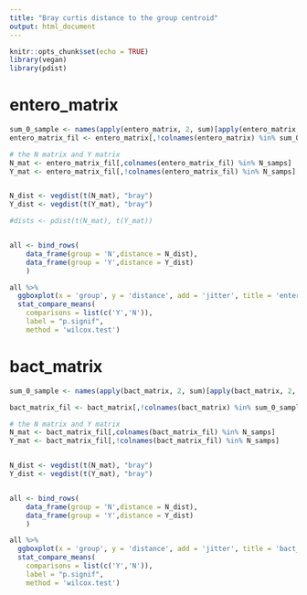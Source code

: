 ```yaml
---
title: "Bray curtis distance to the group centroid"
output: html_document
---
```


```r
knitr::opts_chunk$set(echo = TRUE)
library(vegan)
library(pdist)
```

# entero_matrix

```r
sum_0_sample <- names(apply(entero_matrix, 2, sum)[apply(entero_matrix, 2, sum) == 0])
entero_matrix_fil <- entero_matrix[,!colnames(entero_matrix) %in% sum_0_sample]

# the N matrix and Y matrix
N_mat <- entero_matrix_fil[,colnames(entero_matrix_fil) %in% N_samps]
Y_mat <- entero_matrix_fil[,!colnames(entero_matrix_fil) %in% N_samps]


N_dist <- vegdist(t(N_mat), "bray")
Y_dist <- vegdist(t(Y_mat), "bray")

#dists <- pdist(t(N_mat), t(Y_mat))


all <- bind_rows(
    data_frame(group = 'N',distance = N_dist),
    data_frame(group = 'Y',distance = Y_dist)
    ) 

all %>% 
  ggboxplot(x = 'group', y = 'distance', add = 'jitter', title = 'entero_matrix') +
  stat_compare_means(
    comparisons = list(c('Y','N')),
    label = "p.signif",
    method = 'wilcox.test')
```

# bact_matrix

```r
sum_0_sample <- names(apply(bact_matrix, 2, sum)[apply(bact_matrix, 2, sum) == 0])

bact_matrix_fil <- bact_matrix[,!colnames(bact_matrix) %in% sum_0_sample]

# the N matrix and Y matrix
N_mat <- bact_matrix_fil[,colnames(bact_matrix_fil) %in% N_samps]
Y_mat <- bact_matrix_fil[,!colnames(bact_matrix_fil) %in% N_samps]


N_dist <- vegdist(t(N_mat), "bray")
Y_dist <- vegdist(t(Y_mat), "bray")


all <- bind_rows(
    data_frame(group = 'N',distance = N_dist),
    data_frame(group = 'Y',distance = Y_dist)
    ) 

all %>% 
  ggboxplot(x = 'group', y = 'distance', add = 'jitter', title = 'bact_matrix') +
  stat_compare_means(
    comparisons = list(c('Y','N')),
    label = "p.signif",
    method = 'wilcox.test')
```


